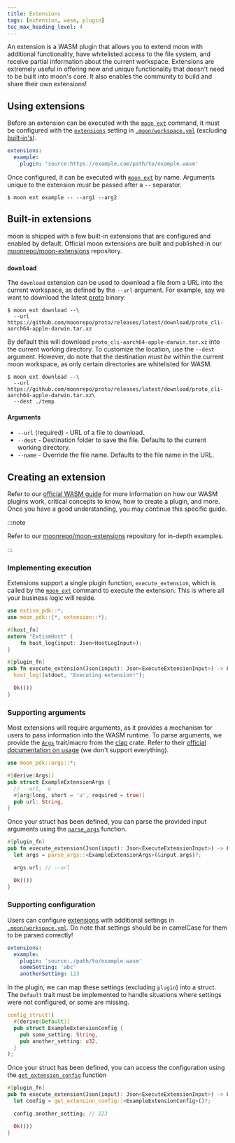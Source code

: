 ```yaml
---
title: Extensions
tags: [extension, wasm, plugin]
toc_max_heading_level: 4
---
```



<VersionLabel version="1.20.0" header />

An extension is a WASM plugin that allows you to extend moon with additional functionality, have
whitelisted access to the file system, and receive partial information about the current workspace.
Extensions are extremely useful in offering new and unique functionality that doesn't need to be
built into moon's core. It also enables the community to build and share their own extensions!

## Using extensions

Before an extension can be executed with the [`moon ext`](../commands/ext) command, it must be
configured with the [`extensions`](../config/workspace#extensions) setting in
[`.moon/workspace.yml`](../config/workspace) (excluding [built-in's](#built-in-extensions)).

```yaml title=".moon/workspace.yml"
extensions:
  example:
    plugin: 'source:https://example.com/path/to/example.wasm'
```

Once configured, it can be executed with [`moon ext`](../commands/ext) by name. Arguments unique to
the extension _must_ be passed after a `--` separator.

```shell
$ moon ext example -- --arg1 --arg2
```

## Built-in extensions

moon is shipped with a few built-in extensions that are configured and enabled by default. Official
moon extensions are built and published in our [moonrepo/moon-extensions][repo] repository.

### `download`

The `download` extension can be used to download a file from a URL into the current workspace, as
defined by the `--url` argument. For example, say we want to download the latest [proto](/proto)
binary:

```shell
$ moon ext download --\
  --url https://github.com/moonrepo/proto/releases/latest/download/proto_cli-aarch64-apple-darwin.tar.xz
```

By default this will download `proto_cli-aarch64-apple-darwin.tar.xz` into the current working
directory. To customize the location, use the `--dest` argument. However, do note that the
destination _must be_ within the current moon workspace, as only certain directories are whitelisted
for WASM.

```shell
$ moon ext download --\
  --url https://github.com/moonrepo/proto/releases/latest/download/proto_cli-aarch64-apple-darwin.tar.xz\
  --dest ./temp
```

#### Arguments

- `--url` (required) - URL of a file to download.
- `--dest` - Destination folder to save the file. Defaults to the current working directory.
- `--name` - Override the file name. Defaults to the file name in the URL.

## Creating an extension

Refer to our [official WASM guide](./wasm-plugins) for more information on how our WASM plugins
work, critical concepts to know, how to create a plugin, and more. Once you have a good
understanding, you may continue this specific guide.

:::note

Refer to our [moonrepo/moon-extensions][repo] repository for in-depth examples.

:::

### Implementing execution

Extensions support a single plugin function, `execute_extension`, which is called by the
[`moon ext`](../commands/ext) command to execute the extension. This is where all your business
logic will reside.

```rust
use extism_pdk::*;
use moon_pdk::{*, extension::*};

#[host_fn]
extern "ExtismHost" {
    fn host_log(input: Json<HostLogInput>);
}

#[plugin_fn]
pub fn execute_extension(Json(input): Json<ExecuteExtensionInput>) -> FnResult<()> {
  host_log!(stdout, "Executing extension!");

  Ok(())
}
```

### Supporting arguments

Most extensions will require arguments, as it provides a mechanism for users to pass information
into the WASM runtime. To parse arguments, we provide the
[`Args`](https://docs.rs/clap/latest/clap/trait.Args.html) trait/macro from the
[clap](https://crates.io/crates/clap) crate. Refer to their
[official documentation on usage](https://docs.rs/clap/latest/clap/_derive/index.html) (we don't
support everything).

```rust
use moon_pdk::args::*;

#[derive(Args)]
pub struct ExampleExtensionArgs {
  // --url, -u
  #[arg(long, short = 'u', required = true)]
  pub url: String,
}
```

Once your struct has been defined, you can parse the provided input arguments using the
[`parse_args`](https://docs.rs/moon_pdk/latest/moon_pdk/args/fn.parse_args.html) function.

```rust
#[plugin_fn]
pub fn execute_extension(Json(input): Json<ExecuteExtensionInput>) -> FnResult<()> {
  let args = parse_args::<ExampleExtensionArgs>(&input.args)?;

  args.url; // --url

  Ok(())
}
```

### Supporting configuration

Users can configure [extensions](../config/workspace#extensions) with additional settings in
[`.moon/workspace.yml`](../config/workspace). Do note that settings should be in camelCase for them
to be parsed correctly!

```yaml title=".moon/workspace.yml"
extensions:
  example:
    plugin: 'source:./path/to/example.wasm'
    someSetting: 'abc'
    anotherSetting: 123
```

In the plugin, we can map these settings (excluding `plugin`) into a struct. The `Default` trait
must be implemented to handle situations where settings were not configured, or some are missing.

```rust
config_struct!(
  #[derive(Default)]
  pub struct ExampleExtensionConfig {
    pub some_setting: String,
    pub another_setting: u32,
  }
);
```

Once your struct has been defined, you can access the configuration using the
[`get_extension_config`](https://docs.rs/moon_pdk/latest/moon_pdk/extension/fn.get_extension_config.html)
function

```rust
#[plugin_fn]
pub fn execute_extension(Json(input): Json<ExecuteExtensionInput>) -> FnResult<()> {
  let config = get_extension_config::<ExampleExtensionConfig>()?;

  config.another_setting; // 123

  Ok(())
}
```

[repo]: https://github.com/moonrepo/moon-extensions
